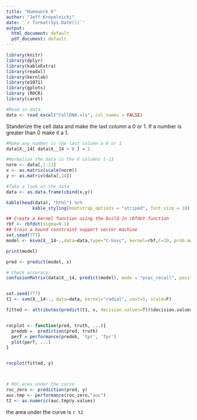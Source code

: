 ```yaml
---
title: "Homework 6"
author: "Jeff Kropelnicki"
date: '`r format(Sys.Date())`'
output:
  html_document: default
  pdf_document: default
---   
```

   
      
```r
library(knitr)
library(dplyr)
library(kableExtra)
library(readxl)
library(kernlab)
library(e1071)
library(gplots)
library (ROCR)
library(caret)
```   
   
```r
#Read in data.
data <- read_excel("CellDNA.xls", col_names = FALSE)
```   
   
      
Standerize the cell data and make the last column a 0 or 1. If a number is greater than 0 make it a 1.    
```r
#Make any number is the last column a 0 or 1
data$X__14[ data$X__14 > 0 ] = 1

#Normalize the data is the X columns 1-13
norm <- data[,1:13]
x <- as.matrix(scale(norm))
y <- as.matrix(data[,14])

#Take a look at the data
data <- as.data.frame(cbind(x,y))

kable(head(data), "html") %>%
          kable_styling(bootstrap_options = "striped", font_size = 10)
```    
  
  
```r
## Create a kernel function using the build in rbfdot function
rbf <- rbfdot(sigma=0.1)
## train a bound constraint support vector machine
set.seed(777)
model <- ksvm(X__14~.,data=data,type="C-bsvc", kernel=rbf,C=10, prob.model = TRUE)

print(model)

pred <- predict(model, x)

# Check accuracy:
confusionMatrix(data$X__14, predict(model), mode = "prec_recall", positive="1")



```   
     
   
   
```r
set.seed(777)
t1 <- svm(X__14~., data=data, kernel="radial", cost=5, scale=F)

fitted <- attributes(predict(t1, x, decision.values=T))$decision.values


rocplot <- function(pred, truth, ...){
  predob =  prediction(pred, truth)
  perf = performance(predob, 'tpr', 'fpr')
  plot(perf, ...)
}


rocplot(fitted, y)



# ROC area under the curve
roc_zero <- prediction(pred, y)
auc.tmp <- performance(roc_zero,"auc")
t2 <- as.numeric(auc.tmp@y.values)
```

the area under the curve is `r t2`









































